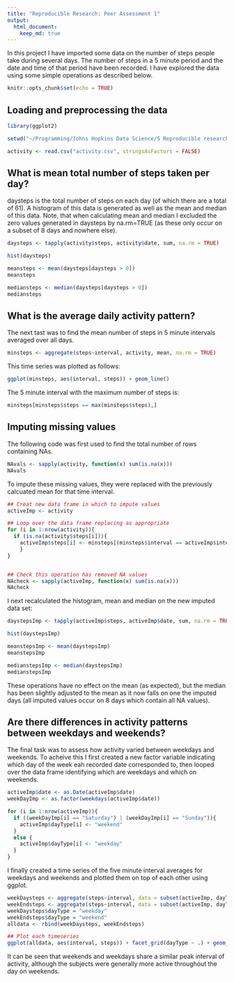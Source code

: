 ```yaml
---
title: "Reproducible Research: Peer Assessment 1"
output: 
  html_document:
    keep_md: true
---
```

In this project I have imported some data on the number of steps people take during several days. The number of steps in a 5 minute period and the date and time of that period have been recorded. I have explored the data using some simple operations as described below.

```r
knitr::opts_chunk$set(echo = TRUE)
```

## Loading and preprocessing the data

```r

library(ggplot2)

setwd("~/Programming/Johns Hopkins Data Science/5 Reproducible research/Week 2")

activity <- read.csv("activity.csv", stringsAsFactors = FALSE)
```

## What is mean total number of steps taken per day?

daysteps is the total number of steps on each day (of which there are a total of 61). A histogram of this data is generated as well as the mean and median of this data. Note, that when calculating mean and median I excluded the zero values generated in daysteps by na.rm=TRUE (as these only occur on a subset of 8 days and nowhere else).

```r
daysteps <- tapply(activity$steps, activity$date, sum, na.rm = TRUE)

hist(daysteps)

```

```r
meansteps <- mean(daysteps[daysteps > 0])
meansteps

mediansteps <- median(daysteps[daysteps > 0])
mediansteps
```
## What is the average daily activity pattern?

The next tast was to find the mean number of steps in 5 minute intervals averaged over all days.
```r
minsteps <- aggregate(steps~interval, activity, mean, na.rm = TRUE)
```

This time series was plotted as follows:
```r
ggplot(minsteps, aes(interval, steps)) + geom_line()
```

The 5 minute interval with the maximum number of steps is:
```r
minsteps[minsteps$steps == max(minsteps$steps),]
```

## Imputing missing values
The following code was first used to find the total number of rows containing NAs.

```r
NAvals <- sapply(activity, function(x) sum(is.na(x)))
NAvals
```

To impute these missing values, they were replaced with the previously calcuated mean for that time interval.

```r
## Creat new data frame in which to impute values
activeImp <- activity

## Loop over the data frame replacing as appropriate
for (i in 1:nrow(activity)){
  if (is.na(activity$steps[i])){
    activeImp$steps[i] <- minsteps[(minsteps$interval == activeImp$interval[i]), 2]
    }
}


## Check this operation has removed NA values
NAcheck <- sapply(activeImp, function(x) sum(is.na(x)))
NAcheck
```


I next recalculated the histogram, mean and median on the new imputed data set:

```r
daystepsImp <- tapply(activeImp$steps, activeImp$date, sum, na.rm = TRUE)

hist(daystepsImp)
```

```r
meanstepsImp <- mean(daystepsImp)
meanstepsImp

medianstepsImp <- median(daystepsImp)
medianstepsImp
```

These operations have no effect on the mean (as expected), but the median has been slightly adjusted to the mean as it now falls on one the imputed days (all imputed values occur on 8 days which contain all NA values).


## Are there differences in activity patterns between weekdays and weekends?

The final task was to assess how activity varied between weekdays and weekends. To acheive this I first created a new factor variable indicating which day of the week eah recorded date corresponded to, then looped over the data frame identifying which are weekdays and which on weekends.

```r
activeImp$date <- as.Date(activeImp$date)
weekDayImp <- as.factor(weekdays(activeImp$date))

for (i in 1:nrow(activeImp)){
  if ((weekDayImp[i] == "Saturday") | (weekDayImp[i] == "Sunday")){
    activeImp$dayType[i] <- "weekend"
  }
  else {
    activeImp$dayType[i] <- "weekday"
  }
}

```

I finally created a time series of the five minute interval averages for weekdays and weekends and plotted them on top of each other using ggplot.

```r
weekDaysteps <- aggregate(steps~interval, data = subset(activeImp, dayType == "weekday"), mean)
weekEndsteps <- aggregate(steps~interval, data = subset(activeImp, dayType == "weekend"), mean)
weekDaysteps$dayType = "weekday"
weekEndsteps$dayType = "weekend"
alldata <- rbind(weekDaysteps, weekEndsteps)

## Plot each timeseries
ggplot(alldata, aes(interval, steps)) + facet_grid(dayType ~ .) + geom_line()
```

It can be seen that weekends and weekdays share a similar peak interval of activity, although the subjects were generally more active throughout the day on weekends.